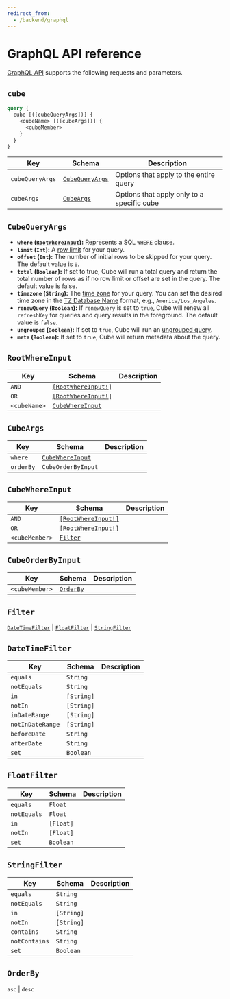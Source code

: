 ```yaml
---
redirect_from:
  - /backend/graphql
---
```


# GraphQL API reference

[GraphQL API][ref-graphql-api] supports the following requests and parameters.

## `cube`

```graphql
query {
  cube [([cubeQueryArgs])] {
    <cubeName> [([cubeArgs])] {
      <cubeMember>
    }
  }
}
```

| Key             | Schema                              | Description                                |
| --------------- | ----------------------------------- | ------------------------------------------ |
| `cubeQueryArgs` | [`CubeQueryArgs`](#cube-query-args) | Options that apply to the entire query     |
| `cubeArgs`      | [`CubeArgs`](#cube-args)            | Options that apply only to a specific cube |

## `CubeQueryArgs`

- **`where` ([`RootWhereInput`](#root-where-input)):** Represents a SQL `WHERE` clause.
- **`limit` (`Int`):** A [row limit][ref-row-limit] for your query.
- **`offset` (`Int`):** The number of initial rows to be skipped for your query. The default value is `0`.
- **`total` (`Boolean`):**  If set to true, Cube will run a total query and return the total number of rows as if no row limit or offset are set in the query. The default value is false.
- **`timezone` (`String`):** The [time zone][ref-time-zone] for your query. You can set the
desired time zone in the [TZ Database Name](https://en.wikipedia.org/wiki/Tz_database)
format, e.g., `America/Los_Angeles`.
- **`renewQuery` (`Boolean`):** If `renewQuery` is set to `true`, Cube will renew all `refreshKey` for queries and query results in the foreground. The default value is `false`.
- **`ungrouped` (`Boolean`):** If set to `true`, Cube will run an
[ungrouped query][ref-ungrouped-query].
- **`meta` (`Boolean`):** If set to `true`, Cube will return metadata about the query.

[ref-recipe-pagination]: /guides/recipes/queries/pagination

## `RootWhereInput`

| Key          | Schema                                   | Description |
| ------------ | ---------------------------------------- | ----------- |
| `AND`        | [`[RootWhereInput!]`](#root-where-input) |             |
| `OR`         | [`[RootWhereInput!]`](#root-where-input) |             |
| `<cubeName>` | [`CubeWhereInput`](#cube-where-input)    |             |

## `CubeArgs`

| Key       | Schema                                | Description |
| --------- | ------------------------------------- | ----------- |
| `where`   | [`CubeWhereInput`](#cube-where-input) |             |
| `orderBy` | `CubeOrderByInput`                    |             |

## `CubeWhereInput`

| Key            | Schema                                   | Description |
| -------------- | ---------------------------------------- | ----------- |
| `AND`          | [`[RootWhereInput!]`](#root-where-input) |             |
| `OR`           | [`[RootWhereInput!]`](#root-where-input) |             |
| `<cubeMember>` | [`Filter`](#filter)                      |             |

## `CubeOrderByInput`

| Key            | Schema                 | Description |
| -------------- | ---------------------- | ----------- |
| `<cubeMember>` | [`OrderBy`](#order-by) |             |

## `Filter`

[`DateTimeFilter`](#date-time-filter) | [`FloatFilter`](#float-time-filter) |
[`StringFilter`](#string-time-filter)

## `DateTimeFilter`

| Key              | Schema     | Description |
| ---------------- | ---------- | ----------- |
| `equals`         | `String`   |             |
| `notEquals`      | `String`   |             |
| `in`             | `[String]` |             |
| `notIn`          | `[String]` |             |
| `inDateRange`    | `[String]` |             |
| `notInDateRange` | `[String]` |             |
| `beforeDate`     | `String`   |             |
| `afterDate`      | `String`   |             |
| `set`            | `Boolean`  |             |

## `FloatFilter`

| Key         | Schema    | Description |
| ----------- | --------- | ----------- |
| `equals`    | `Float`   |             |
| `notEquals` | `Float`   |             |
| `in`        | `[Float]` |             |
| `notIn`     | `[Float]` |             |
| `set`       | `Boolean` |             |

## `StringFilter`

| Key           | Schema     | Description |
| ------------- | ---------- | ----------- |
| `equals`      | `String`   |             |
| `notEquals`   | `String`   |             |
| `in`          | `[String]` |             |
| `notIn`       | `[String]` |             |
| `contains`    | `String`   |             |
| `notContains` | `String`   |             |
| `set`         | `Boolean`  |             |

## `OrderBy`

`asc` | `desc`

[ref-schema-ref-preagg-granularity]:
  /reference/data-model/pre-aggregations#granularity
[ref-graphql-api]: /product/apis-integrations/graphql-api
[ref-row-limit]: /product/apis-integrations/queries#row-limit
[ref-time-zone]: /product/apis-integrations/queries#time-zone
[ref-ungrouped-query]: /product/apis-integrations/queries#ungrouped-query